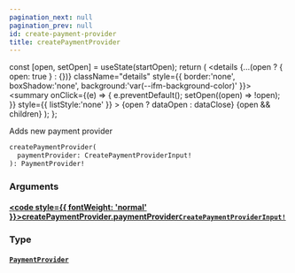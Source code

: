 ```yaml
---
pagination_next: null
pagination_prev: null
id: create-payment-provider
title: createPaymentProvider
---
```









  const [open, setOpen] = useState(startOpen);
  return (
    <details {...(open ? { open: true } : {})} className="details" style={{ border:'none', boxShadow:'none', background:'var(--ifm-background-color)' }}>
      <summary
        onClick={(e) => {
          e.preventDefault();
          setOpen((open) => !open);
        }}
        style={{ listStyle:'none' }}
      >
      {open ? dataOpen : dataClose}
      </summary>
      {open && children}
    </details>
  );
};








Adds new payment provider


```graphql
createPaymentProvider(
  paymentProvider: CreatePaymentProviderInput!
): PaymentProvider!
```




### Arguments

#### [<code style={{ fontWeight: 'normal' }}>createPaymentProvider.<b>paymentProvider</b></code>](#)<Bullet />[`CreatePaymentProviderInput!`](/schema/types/inputs/create-payment-provider-input.mdx) <Badge class="badge badge--secondary" text="non-null"/> <Badge class="badge badge--secondary" text="input"/> 



### Type

#### [`PaymentProvider`](/schema/types/objects/payment-provider.mdx) <Badge class="badge badge--secondary" text="object"/> 







